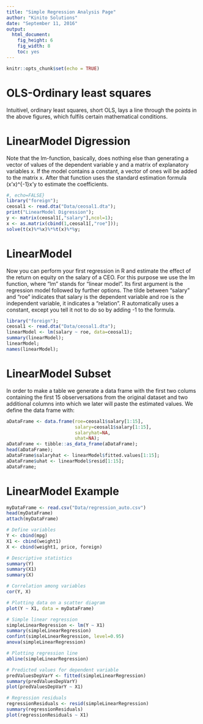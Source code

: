 ```yaml
---
title: "Simple Regression Analysis Page"
author: "Kinito Solutions"
date: "September 11, 2016"
output: 
  html_document: 
    fig_height: 6
    fig_width: 8
    toc: yes
---
```


```r
knitr::opts_chunk$set(echo = TRUE)
```

# OLS-Ordinary least squares

Intuitivel, ordinary least squares, short OLS, lays a line through the points in the above figures, which fulfils certain mathematical conditions.

# LinearModel Digression

Note that the lm-function, basically, does nothing else than generating a vector of values of the dependent variable y and a matrix of explanatory variables x. If the model contains a constant, a vector of ones will be added to the matrix x. After that function uses the standard estimation formula (x'x)^{-1}x'y to estimate the coefficients.

```r
#, echo=FALSE}
library("foreign");
ceosal1 <- read.dta("Data/ceosal1.dta");
print("LinearModel Digression");
y <- matrix(ceosal1[,"salary"],ncol=1);
x <- as.matrix(cbind(1,ceosal1[,"roe"]));
solve(t(x)%*%x)%*%t(x)%*%y;
```

# LinearModel

Now you can perform your first regression in R and estimate the effect of the return on equity on the salary of a CEO. For this purpose we use the lm function, where “lm” stands for “linear model”. Its first argument is the regression model followed by further options. The tilde between “salary” and “roe” indicates that salary is the dependent variable and roe is the independent variable, it indicates a “relation”. R automatically uses a constant, except you tell it not to do so by adding -1 to the formula.

```r
library("foreign");
ceosal1 <- read.dta("Data/ceosal1.dta");
linearModel <- lm(salary ~ roe, data=ceosal1);
summary(linearModel);
linearModel;
names(linearModel);
```

# LinearModel Subset

In order to make a table we generate a data frame with the first two colums containing the first 15 observersations from the original dataset and two additional columns into which we later will paste the estimated values. We define the data frame with:

```r
aDataFrame <- data.frame(roe=ceosal1$salary[1:15],
                         salary=ceosal1$salary[1:15],
                         salaryhat=NA,
                         uhat=NA);
aDataFrame <- tibble::as_data_frame(aDataFrame);
head(aDataFrame);
aDataFrame$salaryhat <- linearModel$fitted.values[1:15];
aDataFrame$uhat <- linearModel$resid[1:15];
aDataFrame;
```

# LinearModel Example

```r
myDataFrame <- read.csv("Data/regression_auto.csv")
head(myDataFrame)
attach(myDataFrame)

# Define variables
Y <- cbind(mpg)
X1 <- cbind(weight1)
X <- cbind(weight1, price, foreign)

# Descriptive statistics
summary(Y)
summary(X1)
summary(X)

# Correlation among variables
cor(Y, X)

# Plotting data on a scatter diagram
plot(Y ~ X1, data = myDataFrame)

# Simple linear regression 
simpleLinearRegression <- lm(Y ~ X1)
summary(simpleLinearRegression)
confint(simpleLinearRegression, level=0.95)
anova(simpleLinearRegression)

# Plotting regression line
abline(simpleLinearRegression)

# Predicted values for dependent variable
predValuesDepVarY <- fitted(simpleLinearRegression)
summary(predValuesDepVarY)
plot(predValuesDepVarY ~ X1)

# Regression residuals
regressionResiduals <- resid(simpleLinearRegression)
summary(regressionResiduals)
plot(regressionResiduals ~ X1)
```